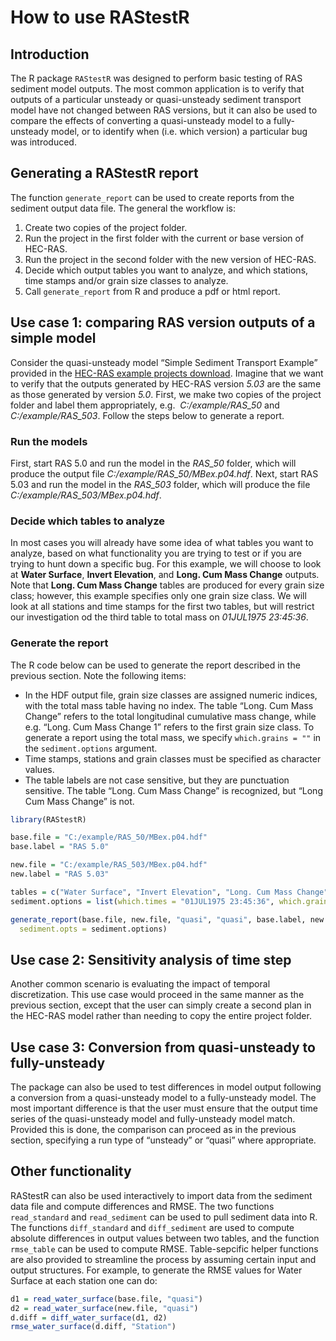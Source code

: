 %\VignetteEngine{knitr}
%\VignetteIndexEntry{How to use RAStestR}

# How to use RAStestR

## Introduction

The R package `RAStestR` was designed to perform basic testing of RAS
sediment model outputs. The most common application is to verify that 
outputs of a particular unsteady or quasi-unsteady sediment transport 
model have not changed between RAS versions, but it can also be used
to compare the effects of converting a quasi-unsteady model to a 
fully-unsteady model, or to identify when (i.e. which version) a particular 
bug was introduced.

## Generating a RAStestR report

The function `generate_report` can be used to create reports from the 
sediment output data file. The general the workflow is:

 1. Create two copies of the project folder.
 2. Run the project in the first folder with the current or base version of HEC-RAS.
 3. Run the project in the second folder with the new version of HEC-RAS.
 4. Decide which output tables you want to analyze, and which stations, time stamps and/or grain size classes to analyze.
 5. Call `generate_report` from R and produce a pdf or html report.

## Use case 1: comparing RAS version outputs of a simple model 

Consider the quasi-unsteady model "Simple Sediment Transport Example" provided in the 
[HEC-RAS example projects download](http://www.hec.usace.army.mil/software/hec-ras/downloads.aspx).
Imagine that we want to verify that the outputs generated by HEC-RAS 
version *5.03* are the same as those generated by version *5.0*. First, 
we make two copies of the project folder and label them appropriately, e.g. 
*C:/example/RAS_50* and *C:/example/RAS_503*. Follow the steps below to generate a report.

### Run the models

First, start RAS 5.0 and run the model in the *RAS_50* folder, which 
will produce the output file *C:/example/RAS_50/MBex.p04.hdf*. Next, 
start RAS 5.03 and run the model in the *RAS_503* folder, which will 
produce the file *C:/example/RAS_503/MBex.p04.hdf*.

### Decide which tables to analyze

In most cases you will already have some idea of what tables you want 
to analyze, based on what functionality you are trying to test or if
you are trying to hunt down a specific bug. For this example, we will
choose to look at **Water Surface**, **Invert Elevation**, and
**Long. Cum Mass Change** outputs. Note that **Long. Cum Mass Change**
tables are produced for every grain size class; however, this example
specifies only one grain size class. We will look at all stations and
time stamps for the first two tables, but will restrict our 
investigation od the third table to total mass on *01JUL1975 23:45:36*.

### Generate the report

The R code below can be used to generate the report described in the 
previous section. Note the following items:

 - In the HDF output file, grain size classes are assigned numeric 
   indices, with the total mass table having no index. The table 
   "Long. Cum Mass Change" refers to the total longitudinal cumulative
   mass change, while e.g. "Long. Cum Mass Change 1" refers to the first
   grain size class. To generate a report using the total mass, we specify
   `which.grains = ""` in the `sediment.options` argument.
 - Time stamps, stations and grain classes must be specified as character values.
 - The table labels are not case sensitive, but they are punctuation sensitive.
    The table "Long. Cum Mass Change" is recognized, but "Long Cum Mass Change"
    is not.

```r
library(RAStestR)

base.file = "C:/example/RAS_50/MBex.p04.hdf"
base.label = "RAS 5.0"

new.file = "C:/example/RAS_503/MBex.p04.hdf"
new.label = "RAS 5.03"

tables = c("Water Surface", "Invert Elevation", "Long. Cum Mass Change")
sediment.options = list(which.times = "01JUL1975 23:45:36", which.grains = "")

generate_report(base.file, new.file, "quasi", "quasi", base.label, new.label,
  sediment.opts = sediment.options)
```

## Use case 2: Sensitivity analysis of time step

Another common scenario is evaluating the impact of temporal 
discretization. This use case would proceed in the same manner
as the previous section, except that the user can simply create
a second plan in the HEC-RAS model rather than needing to copy
the entire project folder.

## Use case 3: Conversion from quasi-unsteady to fully-unsteady

The package can also be used to test differences in model output 
following a conversion from a quasi-unsteady model to a fully-unsteady 
model. The most important difference is that the user must ensure that
the output time series of the quasi-unsteady model and fully-unsteady
model match. Provided this is done, the comparison can proceed as in
the previous section, specifying a run type of "unsteady" or "quasi"
where appropriate.

## Other functionality

RAStestR can also be used interactively to import data from the sediment data file and
compute differences and RMSE. The two functions `read_standard` and `read_sediment` can 
be used to pull sediment data into R. The functions `diff_standard` and `diff_sediment`
are used to compute absolute differences in output values between two tables, and the 
function `rmse_table` can be used to compute RMSE. Table-sepcific helper functions are 
also provided to streamline the process by assuming certain input and output structures. 
For example, to generate the RMSE values for Water Surface at each station one can do:

```r
d1 = read_water_surface(base.file, "quasi")
d2 = read_water_surface(new.file, "quasi")
d.diff = diff_water_surface(d1, d2)
rmse_water_surface(d.diff, "Station")
```

